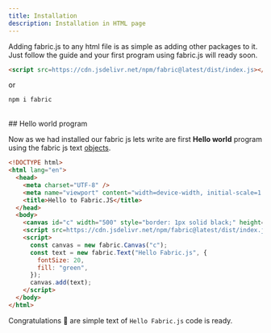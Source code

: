 ```yaml
---
title: Installation
description: Installation in HTML page
---
```


Adding fabric.js to any html file is as simple as adding other packages to it. Just follow the guide and your first program using fabric.js will ready soon.

```html
<script src=https://cdn.jsdelivr.net/npm/fabric@latest/dist/index.js></script>
```

or

```bash
npm i fabric
```

<br />
## Hello world program

Now as we had installed our fabric js lets write are first **Hello world** program using the fabric js text [objects](/docs/html/objects/intro).

```html title="index.html" output=true {9-18}
<!DOCTYPE html>
<html lang="en">
  <head>
    <meta charset="UTF-8" />
    <meta name="viewport" content="width=device-width, initial-scale=1.0" />
    <title>Hello to Fabric.JS</title>
  </head>
  <body>
    <canvas id="c" width="500" style="border: 1px solid black;" height="200"></canvas>
    <script src=https://cdn.jsdelivr.net/npm/fabric@latest/dist/index.js></script>
    <script>
      const canvas = new fabric.Canvas("c");
      const text = new fabric.Text("Hello Fabric.js", {
        fontSize: 20,
        fill: "green",
      });
      canvas.add(text);
    </script>
  </body>
</html>
```

Congratulations 🎉 are simple text of `Hello Fabric.js` code is ready.
